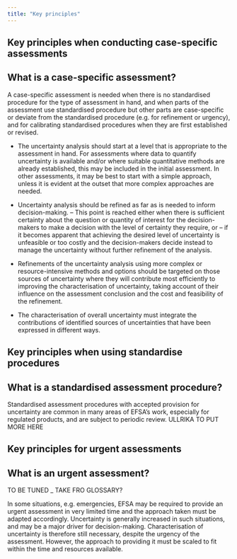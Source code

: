 ```yaml
---
title: "Key principles"
---
```



## Key principles when conducting case-specific assessments
<!-- SO p39 -->
:::{.callout-tip}
# What is a case-specific assessment?
A case-specific assessment is needed when there is no standardised procedure for the type of assessment in hand, and when parts of the assessment use standardised procedure but other parts are case-specific or deviate from the standardised procedure (e.g. for refinement or urgency), and for calibrating standardised procedures when they are first established or revised. 
:::

- The uncertainty analysis should start at a level that is appropriate to the assessment in hand. For assessments where data to quantify uncertainty is available and/or where suitable quantitative methods are already established, this may be included in the initial assessment. In other assessments, it may be best to start with a simple approach, unless it is evident at the outset that more complex approaches are needed.

- Uncertainty analysis should be refined as far as is needed to inform decision-making. 
  -- This point is reached either when there is sufficient certainty about the question or quantity of interest for the decision-makers to make a decision with the level of certainty they require, or 
  -- if it becomes apparent that achieving the desired level of uncertainty is unfeasible or too costly and the decision-makers decide instead to manage the uncertainty without further refinement of the analysis.

- Refinements of the uncertainty analysis using more complex or resource-intensive methods and options should be targeted on those sources of uncertainty where they will contribute most efficiently to improving the characterisation of uncertainty, taking account of their influence on the assessment conclusion and the cost and feasibility of the refinement. 

- The characterisation of overall uncertainty must integrate the contributions of identified sources of uncertainties that have been expressed in different ways.

## Key principles when using standardise procedures 
<!-- SO p40 -->
:::{.callout-tip}
# What is a standardised assessment procedure?
Standardised assessment procedures with accepted provision for uncertainty are common in many areas of EFSA’s work, especially for regulated products, and are subject to periodic review. 
ULLRIKA TO PUT MORE HERE
:::


## Key principles for urgent assessments 
<!-- SO p41 -->
:::{.callout-tip}
# What is an urgent assessment?
TO BE TUNED _ TAKE FRO GLOSSARY? 

In some situations, e.g. emergencies, EFSA may be required to provide an urgent assessment in very limited time and the approach taken must be adapted accordingly. Uncertainty is generally increased in such situations, and may be a major driver for decision-making. Characterisation of uncertainty is therefore still necessary, despite the urgency of the assessment. However, the approach to providing it must be scaled to fit within the time and resources available.
:::

